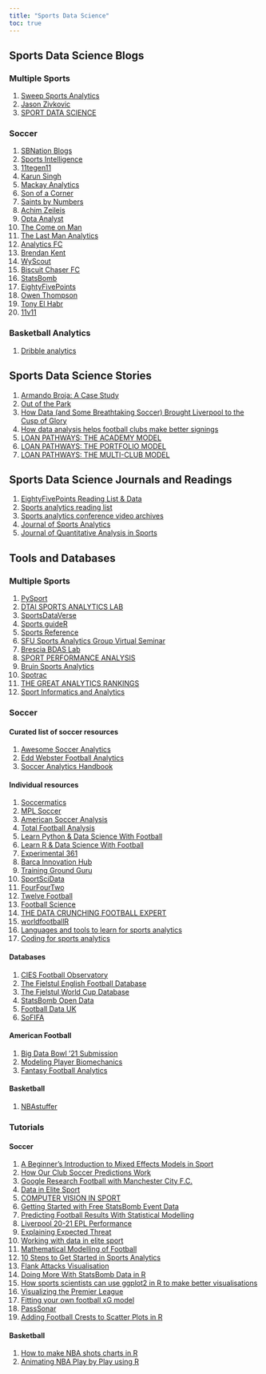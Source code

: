 ```yaml
---
title: "Sports Data Science"
toc: true
---
```


## Sports Data Science Blogs

### Multiple Sports

1)  [Sweep Sports Analytics](https://sweepsportsanalytics.com/)
2)  [Jason Zivkovic](https://www.dontblamethedata.com/)
3) [SPORT DATA SCIENCE](https://theparttimeanalyst.com/)

### Soccer

1)  [SBNation Blogs](https://www.sbnation.com/blogs?_gl=1*k529md*)
2)  [Sports Intelligence](https://www.twentyfirstgroup.com/)
3)  [11tegen11](https://11tegen11.com/)
4)  [Karun Singh](https://karun.in/)
5)  [Mackay Analytics](https://mackayanalytics.nl/)
6)  [Son of a Corner](https://www.sonofacorner.com/)
7)  [Saints by Numbers](https://szfh.github.io/)
8)  [Achim Zeileis](https://www.zeileis.org/)
9)  [Opta Analyst](https://theanalyst.com/eu)
10) [The Come on Man](https://thecomeonman.github.io/)
11) [The Last Man Analytics](https://thelastmananalytics.home.blog/)
12) [Analytics FC](https://analyticsfc.co.uk/)
13) [Brendan Kent](https://www.brendankent.com/blog)
14) [WyScout](https://footballdata.wyscout.com/)
15) [Biscuit Chaser FC](https://biscuitchaserfc.blogspot.com/)
16) [StatsBomb](https://statsbomb.com/what-we-do/hub/)
17) [EightyFivePoints](https://eightyfivepoints.blogspot.com/)
18) [Owen Thompson](https://otstats.github.io/)
19) [Tony El Habr](https://tonyelhabr.rbind.io/index.html)
20) [11v11](https://www.11v11.com/)

### Basketball Analytics

1) [Dribble analytics](https://dribbleanalytics.blog/)

## Sports Data Science Stories

1)  [Armando Broja: A Case Study](https://jackelderton.com/2022/07/11/armando-broja-a-case-study/)
2)  [Out of the Park](https://fiftytwo.in/paradigm-shift/out-of-the-park/)
3)  [How Data (and Some Breathtaking Soccer) Brought Liverpool to the Cusp of Glory](https://www.nytimes.com/2019/05/22/magazine/soccer-data-liverpool.html)
4)  [How data analysis helps football clubs make better signings](https://www.ft.com/content/84aa8b5e-c1a9-11e8-84cd-9e601db069b8)
5)  [LOAN PATHWAYS: THE ACADEMY MODEL](https://analyticsfc.co.uk/blog/2021/08/02/loan-pathways-the-academy-model/)
6)  [LOAN PATHWAYS: THE PORTFOLIO MODEL](https://analyticsfc.co.uk/blog/2021/08/16/loan-pathways-the-portfolio-model/)
7)  [LOAN PATHWAYS: THE MULTI-CLUB MODEL](https://analyticsfc.co.uk/blog/2021/08/31/loan-pathways-the-multi-club-model/)

## Sports Data Science Journals and Readings

1)  [EightyFivePoints Reading List & Data](http://eightyfivepoints.blogspot.com/p/reading-list.html)
2)  [Sports analytics reading list](https://www.brendankent.com/blog/sports-analytics-reading-list)
3)  [Sports analytics conference video archives](https://www.brendankent.com/blog/where-to-watch-sports-analytics-conference-video-archives)
4)  [Journal of Sports Analytics](https://journalofsportsanalytics.com/)
5)  [Journal of Quantitative Analysis in Sports](https://www.degruyter.com/journal/key/jqas/html)

## Tools and Databases

### Multiple Sports

1)  [PySport](https://opensource.pysport.org/)
2)  [DTAI SPORTS ANALYTICS LAB](https://dtai.cs.kuleuven.be/sports/)
3)  [SportsDataVerse](https://sportsdataverse.org/)
4) [Sports guideR](https://docs.google.com/spreadsheets/d/16Xvhl7fCKEs1JTr-VXPZDmctO2gq4TcmuNmAhoHQQs0/edit#gid=1034341673)
5) [Sports Reference](https://www.sports-reference.com/)
6) [SFU Sports Analytics Group Virtual Seminar](http://www.sfu.ca/sportsanalytics/Seminars.html)
7) [Brescia BDAS Lab](https://bodai.unibs.it/bdsports/#block-1)
8) [SPORT PERFORMANCE ANALYSIS](https://www.sportperformanceanalysis.com/)
9) [Bruin Sports Analytics](https://www.bruinsportsanalytics.com/)
10) [Spotrac](https://www.spotrac.com/)
11) [THE GREAT ANALYTICS RANKINGS](http://www.espn.com/espn/feature/story/_/id/12331388/the-great-analytics-rankings)
12) [Sport Informatics and Analytics](https://wikieducator.org/Sport_Informatics_and_Analytics/Pattern_Recognition/Using_R#cite_note-45)

### Soccer

#### Curated list of soccer resources

1) [Awesome Soccer Analytics](https://github.com/matiasmascioto/awesome-soccer-analytics)
2) [Edd Webster Football Analytics](https://github.com/eddwebster/football_analytics)
3)  [Soccer Analytics Handbook](https://github.com/devinpleuler/analytics-handbook/)

#### Individual resources

1)  [Soccermatics](https://soccermatics.readthedocs.io/en/latest/)
2)  [MPL Soccer](https://mplsoccer.readthedocs.io/en/latest/index.html)
3)  [American Soccer Analysis](https://www.americansocceranalysis.com/)
4) [Total Football Analysis](https://totalfootballanalysis.com/)
5) [Learn Python & Data Science With Football](https://fcpython.com/)
6) [Learn R & Data Science With Football](http://www.fcrstats.com/)
7) [Experimental 361](https://experimental361.com/)
8) [Barca Innovation Hub](https://barcainnovationhub.com/)
9) [Training Ground Guru](https://trainingground.guru/)
10) [SportSciData](https://sportscidata.com/)
11) [FourFourTwo](https://www.fourfourtwo.com/)
12) [Twelve Football](https://twelve.football/premierleague)
13) [Football Science](https://www.footballscience.net/)
14) [THE DATA CRUNCHING FOOTBALL EXPERT](https://analytics.twelve.football/analytics)
15)  [worldfootballR](https://jaseziv.github.io/worldfootballR/index.html)
16) [Languages and tools to learn for sports analytics](https://www.brendankent.com/blog/languages-and-tools-to-learn-for-sports-analytics)
17) [Coding for sports analytics](https://www.brendankent.com/blog/coding-for-sports-analytics-resources-to-get-started)

#### Databases

1) [CIES Football Observatory](https://football-observatory.com/)
2)  [The Fjelstul English Football Database](https://github.com/jfjelstul/englishfootball)
3)  [The Fjelstul World Cup Database](https://github.com/jfjelstul/worldcup)
4) [StatsBomb Open Data](https://github.com/statsbomb/open-data)
5) [Football Data UK](https://www.football-data.co.uk/data.php)
6) [SoFIFA](https://sofifa.com/)

#### American Football

1) [Big Data Bowl '21 Submission](https://midsprint.io/portfolio/index.html)
2) [Modeling Player Biomechanics](https://www.kaggle.com/code/haljordan/modeling-player-biomechanics/notebook)
3) [Fantasy Football Analytics](https://fantasyfootballanalytics.net/)

#### Basketball

1) [NBAstuffer](https://www.nbastuffer.com/)

### Tutorials

#### Soccer

1)  [A Beginner's Introduction to Mixed Effects Models in Sport](https://meghan.rbind.io/blog/2022-06-28-a-beginner-s-guide-to-mixed-effects-models/)
2)  [How Our Club Soccer Predictions Work](https://fivethirtyeight.com/methodology/how-our-club-soccer-predictions-work/)
3)  [Google Research Football with Manchester City F.C.](https://www.kaggle.com/c/google-football)
4)  [Data in Elite Sport](https://jacquietran.github.io/2019_may_rladies_akl/R/#1)
5)  [COMPUTER VISION IN SPORT](https://www.sportperformanceanalysis.com/article/computer-vision-in-sport)
6)  [Getting Started with Free StatsBomb Event Data](https://thelastmananalytics.home.blog/2019/06/16/15-getting-started-with-free-statsbomb-event-data-xg-shot-map-tutorial/)
7)  [Predicting Football Results With Statistical Modelling](https://dashee87.github.io/data%20science/football/r/predicting-football-results-with-statistical-modelling/)
8)  [Liverpool 20-21 EPL Performance](https://rodserr.github.io/logbook/posts/2021-05-31-liverpool-20-21-epl-performance/?panelset=diogo-jota)
9) [Explaining Expected Threat](https://soccermatics.medium.com/explaining-expected-threat-cbc775d97935)
10) [Working with data in elite sport](https://jacquietran.github.io/2019_may_rladies_akl/R/#1)
11) [Mathematical Modelling of Football](https://henrikwarne.com/2020/11/25/mathematical-modelling-of-football/)
12) [10 Steps to Get Started in Sports Analytics](https://www.r-bloggers.com/2021/08/10-steps-to-get-started-in-sports-analytics/)
13) [Flank Attacks Visualisation](https://npranav10.github.io/blog/entries-into-final-third.html)
14) [Doing More With StatsBomb Data in R](https://statsbomb.com/articles/soccer/doing-more-with-statsbomb-data-in-r/)
15) [How sports scientists can use ggplot2 in R to make better visualisations](https://www.mitchhenderson.org/2020/04/how-sports-scientists-can-use-ggplot2-in-r-to-make-better-visualisations/)
16) [Visualizing the Premier League](https://ryo-n7.github.io/2019-11-21-visualize-EPL-part-1/)
17) [Fitting your own football xG model](https://www.datofutbol.cl/xg-model/)
18) [PassSonar](https://github.com/etmckinley/PassSonar)
19) [Adding Football Crests to Scatter Plots in R](https://dm13450.github.io/2021/02/01/PointsToImages.html)

#### Basketball

1) [How to make NBA shots charts in R](https://www.owenlhjphillips.com/new-blog/2020/6/25/how-to-make-nba-shots-charts-in-r)
2) [Animating NBA Play by Play using R](http://curleylab.psych.columbia.edu/nba.html)